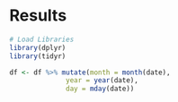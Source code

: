 # Results


```r
# Load Libraries
library(dplyr)
library(tidyr)
```

```r
df <- df %>% mutate(month = month(date),
              year = year(date),
              day = mday(date))
```